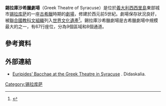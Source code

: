 '''錫拉庫沙希臘劇場'''（Greek Theatre of Syracuse）是位於[[義大利|義大利]][[西西里島|西西里島]]東部城市[[锡拉库萨|锡拉库萨]]的一座[[古希臘|古希臘]]時期的[[劇場|劇場]]，修建於西元前5世紀。劇場保存狀況良好，被[[聯合國教科文組織|聯合國教科文組織]]列入[[世界文化遺產|世界文化遺產]]<ref>{{Cite web |url=http://whc.unesco.org/en/list/1200 |title=存档副本 |access-date=2014-11-24 |archive-date=2017-07-11 |archive-url=https://web.archive.org/web/20170711135755/http://whc.unesco.org/en/list/1200 |dead-url=no }}</ref>。錫拉庫沙希臘劇場是古希臘劇場中規模最大的之一，有67行座位，分為9個區域和8個通道。

==參考資料==
{{reflist}}

==外部連結==
*[http://www.didaskalia.net/issues/9/8/ Euripides’ Bacchae at the Greek Theatre in Syracuse] {{Wayback|url=http://www.didaskalia.net/issues/9/8/ |date=20201031195851 }}. Didaskalia.

{{coord|37|4|33|N|15|16|30|E|type:landmark_region:IT_dim:150|display=title}}

[[Category:锡拉库萨|Category:锡拉库萨]]
